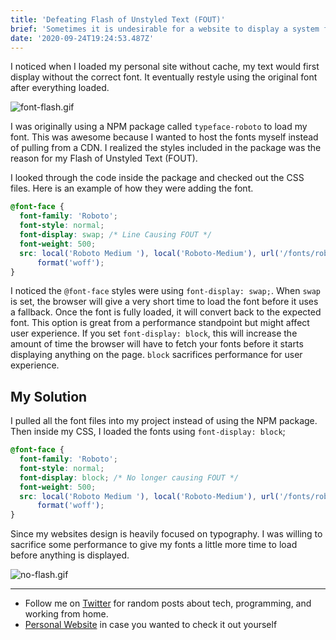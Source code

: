 ```yaml
---
title: 'Defeating Flash of Unstyled Text (FOUT)'
brief: 'Sometimes it is undesirable for a website to display a system font before the font is fully loaded into the browser.'
date: '2020-09-24T19:24:53.487Z'
---
```


I noticed when I loaded my personal site without cache, my text would first display without the correct font. It eventually restyle using the original font after everything loaded.

![font-flash.gif](https://cdn.hashnode.com/res/hashnode/image/upload/v1600973770807/HEhsPBgji.gif)

I was originally using a NPM package called `typeface-roboto` to load my font. This was awesome because I wanted to host the fonts myself instead of pulling from a CDN. I realized the styles included in the package was the reason for my Flash of Unstyled Text (FOUT).

I looked through the code inside the package and checked out the CSS files. Here is an example of how they were adding the font.

```css
@font-face {
  font-family: 'Roboto';
  font-style: normal;
  font-display: swap; /* Line Causing FOUT */
  font-weight: 500;
  src: local('Roboto Medium '), local('Roboto-Medium'), url('/fonts/roboto-latin-500.woff2') format('woff2'), url('/fonts/roboto-latin-500.woff')
      format('woff');
}
```

I noticed the `@font-face` styles were using `font-display: swap;`. When `swap` is set, the browser will give a very short time to load the font before it uses a fallback. Once the font is fully loaded, it will convert back to the expected font. This option is great from a performance standpoint but might affect user experience. If you set `font-display: block`, this will increase the amount of time the browser will have to fetch your fonts before it starts displaying anything on the page. `block` sacrifices performance for user experience.

## My Solution

I pulled all the font files into my project instead of using the NPM package. Then inside my CSS, I loaded the fonts using `font-display: block`;

```css
@font-face {
  font-family: 'Roboto';
  font-style: normal;
  font-display: block; /* No longer causing FOUT */
  font-weight: 500;
  src: local('Roboto Medium '), local('Roboto-Medium'), url('/fonts/roboto-latin-500.woff2') format('woff2'), url('/fonts/roboto-latin-500.woff')
      format('woff');
}
```

Since my websites design is heavily focused on typography. I was willing to sacrifice some performance to give my fonts a little more time to load before anything is displayed.

![no-flash.gif](https://cdn.hashnode.com/res/hashnode/image/upload/v1600973956338/KNgGDNZ9i.gif)

---

- Follow me on [Twitter](https://twitter.com/CodeByCorey) for random posts about tech, programming, and working from home.
- [Personal Website](https://coreyodonnell.tech) in case you wanted to check it out yourself
